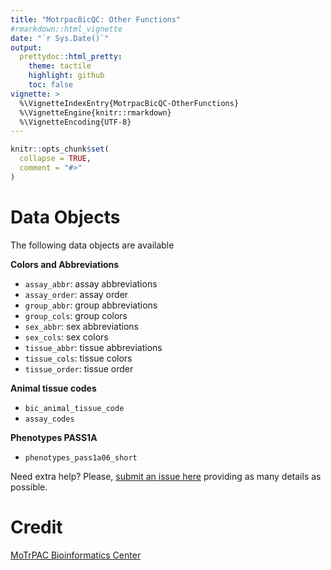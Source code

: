 ```yaml
---
title: "MotrpacBicQC: Other Functions"
#rmarkdown::html_vignette
date: "`r Sys.Date()`"
output: 
  prettydoc::html_pretty:
    theme: tactile
    highlight: github
    toc: false
vignette: >
  %\VignetteIndexEntry{MotrpacBicQC-OtherFunctions}
  %\VignetteEngine{knitr::rmarkdown}
  %\VignetteEncoding{UTF-8}
---
```


```r
knitr::opts_chunk$set(
  collapse = TRUE,
  comment = "#>"
)
```


# Data Objects

The following data objects are available 

**Colors and Abbreviations**

- `assay_abbr`: assay abbreviations
- `assay_order`: assay order
- `group_abbr`: group abbreviations
- `group_cols`: group colors
- `sex_abbr`: sex abbreviations
- `sex_cols`: sex colors
- `tissue_abbr`: tissue abbreviations
- `tissue_cols`: tissue colors
- `tissue_order`: tissue order

**Animal tissue codes**

- `bic_animal_tissue_code`
- `assay_codes`

**Phenotypes PASS1A**

- `phenotypes_pass1a06_short`

Need extra help? Please, [submit an issue here](https://github.com/MoTrPAC/MotrpacBicQC/issues) 
providing as many details as possible.

# Credit

[MoTrPAC Bioinformatics Center](https://motrpac-data.org/)
